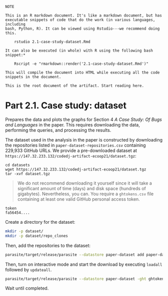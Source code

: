 ~~~
NOTE

This is an R markdown document. It's like a markdown document, but has 
executable snippets of code that do the work (in various languages, including
bash, Python, R). It can be viewed using Rstudio---we recommend doing this.

    rstudio 2.1-case-study-dataset.Rmd

It can also be executed (in whole) with R using the following bash snippet:*
 
    Rscript -e "rmarkdown::render('2.1-case-study-dataset.Rmd')"

This will compile the document into HTML while executing all the code 
snippets in the document.

This is the root document of the artifact. Start reading here.
~~~

# Part 2.1. Case study: dataset

Prepares the data and plots the graphs for Section 4 *A Case Study: Of Bugs and
Languages* in the paper. This requires downloading the data, performing the
queries, and processing the results.

The dataset used in the analysis in the paper is constructed by downloading the
repositories listed in `paper-dataset-repositories.csv` containing 229,933
GitHub URLs. We provide a pre-downloaded dataset at
`https://147.32.233.132/codedj-artifact-ecoop21/dataset.tgz`:

```
cd datasets
wget https://147.32.233.132/codedj-artifact-ecoop21/dataset.tgz
tar -xvf dataset.tgz
```

> We do not recommend downloading it yourself since it will take a significant
amount of time (days) and disk space (hundreds of gigabytes). Nevertheless, you
can. You require a `ghtokens.csv` file containing at least one valid GitHub
personal access token.

```
token
fa56454....
```

Create a directory for the dataset:
```bash
mkdir -p dataset/
mkdir -p dataset/repo_clones
```

Then, add the repositories to the dataset:

```bash
parasite/target/release/parasite --datastore paper-dataset add paper-dataset-repositories.csv
```

Then, turn on interactive mode and start the download by executing 
`loadall` followed by `updateall`.

```bash
parasite/target/release/parasite --datastore paper-dataset -ght ghtokens.csv -n 8 --interactive
```

Wait until completed.
